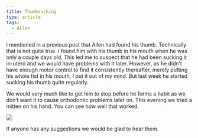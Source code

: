 ```yaml
---
title: Thumbsucking
type: article
tags:
  - Allen
---
```


I mentioned in a previous post that Allen had found his thumb. Technically that is not quite true. I found him with his thumb in his mouth when he was only a couple days old. This led me to suspect that he had been sucking it in-utero and we would have problems with it later. However, as he didn’t have enough motor control to find it consistently thereafter, merely putting his whole fist in his mouth, I put it out of my mind. But last week he started sucking his thumb quite regularly.

We would very much like to get him to stop before he forms a habit as we don’t want it to cause orthodontic problems later on. This evening we tried a mitten on his hand. You can see how well that worked.

![](http://www.tjdraper.com/myblogpics/thumbsucking.jpg)

If anyone has any suggestions we would be glad to hear them.
